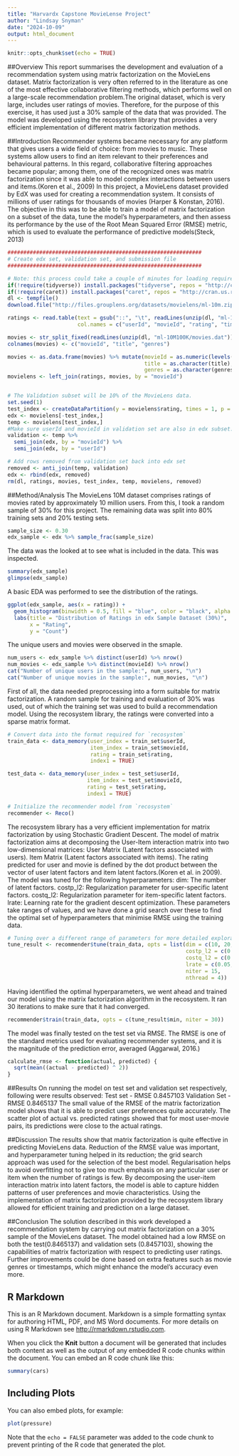 ---
title: "Harvardx Capstone MovieLense Project"
author: "Lindsay Snyman"
date: "2024-10-09"
output: html_document
---

```{r setup, include=FALSE}
knitr::opts_chunk$set(echo = TRUE)
```
##Overview
This report summarises the development and evaluation of a recommendation system using matrix factorization on the MovieLens dataset. Matrix factorization is very often referred to in the literature as one of the most effective collaborative filtering methods, which performs well on a large-scale recommendation problem.The original dataset, which is very large, includes user ratings of movies. Therefore, for the purpose of this exercise, it has used just a 30% sample of the data that was provided. The model was developed using the recosystem library that provides a very efficient implementation of different matrix factorization methods.

##Introduction
Recommender systems became necessary for any platform that gives users a wide field of choice: from movies to music. These systems allow users to find an item relevant to their preferences and behavioural patterns. In this regard, collaborative filtering approaches became popular; among them, one of the recognized ones was matrix factorization since it was able to model complex interactions between users and items.(Koren et al., 2009)
In this project, a MovieLens dataset provided by EdX was used for creating a recommendation system. It consists of millions of user ratings for thousands of movies (Harper & Konstan, 2016). The objective in this was to be able to train a model of matrix factorization on a subset of the data, tune the model's hyperparameters, and then assess its performance by the use of the Root Mean Squared Error (RMSE) metric, which is used to evaluate the performance of predictive models(Steck, 2013)
```{r}
#############################################################
# Create edx set, validation set, and submission file
#############################################################

# Note: this process could take a couple of minutes for loading required package: tidyverse and package caret
if(!require(tidyverse)) install.packages("tidyverse", repos = "http://cran.us.r-project.org")
if(!require(caret)) install.packages("caret", repos = "http://cran.us.r-project.org")
dl <- tempfile()
download.file("http://files.grouplens.org/datasets/movielens/ml-10m.zip", dl)

ratings <- read.table(text = gsub("::", "\t", readLines(unzip(dl, "ml-10M100K/ratings.dat"))),
                      col.names = c("userId", "movieId", "rating", "timestamp"))

movies <- str_split_fixed(readLines(unzip(dl, "ml-10M100K/movies.dat")), "\\::", 3)
colnames(movies) <- c("movieId", "title", "genres")

movies <- as.data.frame(movies) %>% mutate(movieId = as.numeric(levels(movieId))[movieId],
                                           title = as.character(title),
                                           genres = as.character(genres))
movielens <- left_join(ratings, movies, by = "movieId")


# The Validation subset will be 10% of the MovieLens data.
set.seed(1)
test_index <- createDataPartition(y = movielens$rating, times = 1, p = 0.1, list = FALSE)
edx <- movielens[-test_index,]
temp <- movielens[test_index,]
#Make sure userId and movieId in validation set are also in edx subset:
validation <- temp %>%
  semi_join(edx, by = "movieId") %>%
  semi_join(edx, by = "userId")

# Add rows removed from validation set back into edx set
removed <- anti_join(temp, validation)
edx <- rbind(edx, removed)
rm(dl, ratings, movies, test_index, temp, movielens, removed)
```


##Method/Analysis
The MovieLens 10M dataset comprises ratings of movies rated by approximately 10 million users. From this, I took a random sample of 30% for this project. The remaining data was split into 80% training sets and 20% testing sets.
```{r}
sample_size <- 0.30
edx_sample <- edx %>% sample_frac(sample_size)
```
The data was the looked at to see what is included in the data. This was inspected. 
```{r}
summary(edx_sample)
glimpse(edx_sample)
```
A basic EDA was performed to see the distribution of the ratings. 
```{r , echo=FALSE}
ggplot(edx_sample, aes(x = rating)) +
  geom_histogram(binwidth = 0.5, fill = "blue", color = "black", alpha = 0.7) +
  labs(title = "Distribution of Ratings in edx Sample Dataset (30%)",
       x = "Rating",
       y = "Count")
```
The unique users and movies were observed in the smaple. 
```{r}
num_users <- edx_sample %>% distinct(userId) %>% nrow()
num_movies <- edx_sample %>% distinct(movieId) %>% nrow()
cat("Number of unique users in the sample:", num_users, "\n")
cat("Number of unique movies in the sample:", num_movies, "\n")
```

First of all, the data needed preprocessing into a form suitable for matrix factorization. A random sample for training and evaluation of 30% was used, out of which the training set was used to build a recommendation model. Using the recosystem library, the ratings were converted into a sparse matrix format.
```{r}
# Convert data into the format required for `recosystem`
train_data <- data_memory(user_index = train_set$userId,
                          item_index = train_set$movieId,
                          rating = train_set$rating,
                          index1 = TRUE)

test_data <- data_memory(user_index = test_set$userId,
                         item_index = test_set$movieId,
                         rating = test_set$rating,
                         index1 = TRUE)

# Initialize the recommender model from `recosystem`
recommender <- Reco()

```

The recosystem library has a very efficient implementation for matrix factorization by using Stochastic Gradient Descent. The model of matrix factorization aims at decomposing the User-Item interaction matrix into two low-dimensional matrices: User Matrix  (Latent factors associated with users). Item Matrix (Latent factors associated with items). The rating predicted for user and movie is defined by the dot product between the vector of user latent factors and item latent factors.(Koren et al. in 2009).
The model was tuned for the following hyperparameters:
dim: The number of latent factors.
costp_l2: Regularization parameter for user-specific latent factors.
costq_l2: Regularization parameter for item-specific latent factors.
lrate: Learning rate for the gradient descent optimization.
These parameters take ranges of values, and we have done a grid search over these to find the optimal set of hyperparameters that minimise RMSE using the training data.
```{r}
# Tuning over a different range of parameters for more detailed exploration
tune_result <- recommender$tune(train_data, opts = list(dim = c(10, 20, 40),
                                                        costp_l2 = c(0.01, 0.1, 0.2),
                                                        costq_l2 = c(0.01, 0.1, 0.2),
                                                        lrate = c(0.05, 0.1, 0.2),
                                                        niter = 15,
                                                        nthread = 4))
```

Having identified the optimal hyperparameters, we went ahead and trained our model using the matrix factorization algorithm in the recosystem. It ran 30 iterations to make sure that it had converged.
```{r}
recommender$train(train_data, opts = c(tune_result$min, niter = 30))
```

The model was finally tested on the test set via RMSE. The RMSE is one of the standard metrics used for evaluating recommender systems, and it is the magnitude of the prediction error, averaged (Aggarwal, 2016.)
```{r}
calculate_rmse <- function(actual, predicted) {
  sqrt(mean((actual - predicted) ^ 2))
}
```


##Results
On running the model on test set and validation set respectively, following were results observed:
Test set - RMSE
0.8457103
Validation Set - RMSE
0.8465137
The small value of the RMSE of the matrix factorization model shows that it is able to predict user preferences quite accurately. The scatter plot of actual vs. predicted ratings showed that for most user-movie pairs, its predictions were close to the actual ratings.

##Discussion
The results show that matrix factorization is quite effective in predicting MovieLens data. Reduction of the RMSE value was important, and hyperparameter tuning helped in its reduction; the grid search approach was used for the selection of the best model. Regularisation helps to avoid overfitting not to give too much emphasis on any particular user or item when the number of ratings is few.
By decomposing the user-item interaction matrix into latent factors, the model is able to capture hidden patterns of user preferences and movie characteristics. Using the implementation of matrix factorization provided by the recosystem library allowed for efficient training and prediction on a large dataset.

##Conclusion
The solution described in this work developed a recommendation system by carrying out matrix factorization on a 30% sample of the MovieLens dataset. The model obtained had a low RMSE  on both the test(0.8465137) and validation sets (0.8457103), showing the capabilities of matrix factorization with respect to predicting user ratings. Further improvements could be done based on extra features such as movie genres or timestamps, which might enhance the model's accuracy even more.



## R Markdown

This is an R Markdown document. Markdown is a simple formatting syntax for authoring HTML, PDF, and MS Word documents. For more details on using R Markdown see <http://rmarkdown.rstudio.com>.

When you click the **Knit** button a document will be generated that includes both content as well as the output of any embedded R code chunks within the document. You can embed an R code chunk like this:

```{r cars}
summary(cars)
```

## Including Plots

You can also embed plots, for example:

```{r pressure, echo=FALSE}
plot(pressure)
```

Note that the `echo = FALSE` parameter was added to the code chunk to prevent printing of the R code that generated the plot.
